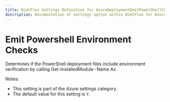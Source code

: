 ---
title: BimlFlex Settings Definition for AzureDeploymentEmitPowerShellCheck
description: Documentation of settings option within BimlFlex for AzureDeploymentEmitPowerShellCheck
---
<head>
  <meta name="varigenceProduct" content="BimlFlex"></meta>
  <meta name="varigenceArticleType" content="Reference"></meta>
</head>


# Emit Powershell Environment Checks

Determines if the PowerShell deployment files include environment verification by calling Get-InstalledModule -Name Az.

Notes:

* This setting is part of the *Azure* settings category.
* The default value for this setting is `Y`.

